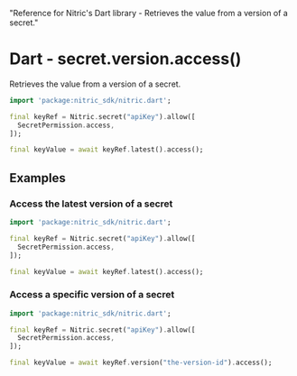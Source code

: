   "Reference for Nitric's Dart library - Retrieves the value from a version of a secret."

# Dart - secret.version.access()

Retrieves the value from a version of a secret.

```dart
import 'package:nitric_sdk/nitric.dart';

final keyRef = Nitric.secret("apiKey").allow([
  SecretPermission.access,
]);

final keyValue = await keyRef.latest().access();
```

## Examples

### Access the latest version of a secret

```dart
import 'package:nitric_sdk/nitric.dart';

final keyRef = Nitric.secret("apiKey").allow([
  SecretPermission.access,
]);

final keyValue = await keyRef.latest().access();
```

### Access a specific version of a secret

```dart
import 'package:nitric_sdk/nitric.dart';

final keyRef = Nitric.secret("apiKey").allow([
  SecretPermission.access,
]);

final keyValue = await keyRef.version("the-version-id").access();
```
